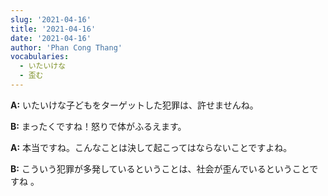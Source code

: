 ```yaml
---
slug: '2021-04-16'
title: '2021-04-16'
date: '2021-04-16'
author: 'Phan Cong Thang'
vocabularies:
  - いたいけな
  - 歪む
---
```


**A:** いたいけな子どもをターゲットした犯罪は、許せませんね。

**B:** まったくですね！怒りで体がふるえます。

**A:** 本当ですね。こんなことは決して起こってはならないことですよね。

**B:** こういう犯罪が多発しているということは、社会が歪んでいるということですね
。
